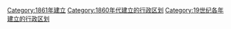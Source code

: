 [[Category:1861年建立|Category:1861年建立]]
[[Category:1860年代建立的行政区划|Category:1860年代建立的行政区划]]
[[Category:19世纪各年建立的行政区划|Category:19世纪各年建立的行政区划]]